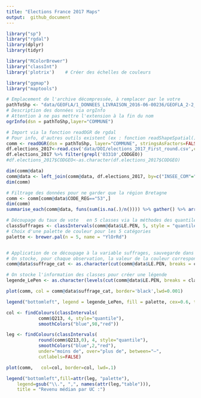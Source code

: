 ```yaml
---
title: "Elections France 2017 Maps"
output:  github_document
---
```


```r
library("sp")
library("rgdal")
library(dplyr)
library(tidyr)

library("RColorBrewer")
library("classInt")
library('plotrix')    # Créer des échelles de couleurs

library("ggmap")
library("maptools")
```

```r
# Emplacement de l'archive décompressée, à remplacer par le votre
pathToShp <- "data/GEOFLA/1_DONNEES_LIVRAISON_2016-06-00236/GEOFLA_2-2_SHP_LAMB93_FR-ED161/COMMUNE/"
# Description des données via orgInfo
# Attention à ne pas mettre l'extension à la fin du nom
ogrInfo(dsn = pathToShp,layer="COMMUNE")
```

```r
# Import via la fonction readOGR de rgdal
# Pour info, d'autres outils existent (ex : fonction readShapeSpatial() du package maptools)
comm <- readOGR(dsn = pathToShp, layer="COMMUNE", stringsAsFactors=FALSE)
df.elections_2017<-read.csv('data/DOI/elections_2017_First_round.csv',colClasses=c(CODGEO='character'))
df.elections_2017 %>% filter(grepl('03310',CODGEO))
#df.elections_2017$CODGEO<-as.character(df.elections_2017$CODGEO)
```


```r
dim(comm@data)
comm@data <- left_join(comm@data, df.elections_2017, by=c("INSEE_COM"="CODGEO"))
dim(comm)
```

```r
# Filtrage des données pour ne garder que la région Bretagne
comm <- comm[comm@data$CODE_REG=="53",]
dim(comm)
summarise_each(comm@data, funs(sum(is.na(.)/n()))) %>% gather() %>% arrange(desc(value))
```


```r
# Découpage du taux de vote   en 5 classes via la méthodes des quantiles : idenfication des bornes (breaks, ou brks)
classSuffrages <- classIntervals(comm@data$LE.PEN, 5, style = "quantile")
# Choix d'une palette de couleur pour les 5 catégories
palette <- brewer.pal(n = 5, name = "YlOrRd")


# Application de ce découpage à la variable suffrages, sauvegarde dans suffrage_cat
# On stocke, pour chaque observation, la valeur de la couleur correspondante
comm@data$suffrage_cat <- as.character(cut(comm@data$LE.PEN, breaks = classSuffrages$brks, labels = palette, include.lowest = TRUE))

# On stocke l'information des classes pour créer une légende 
legende_LePen <- as.character(levels(cut(comm@data$LE.PEN, breaks = classSuffrages$brks, include.lowest = TRUE, right = FALSE)))

```



```r
plot(comm, col = comm@data$suffrage_cat, border='black',lwd=0.001)

legend("bottomleft", legend = legende_LePen, fill = palette, cex=0.6, title = "Vote Le Pen 2017")


```

  

```r

col <- findColours(classIntervals(
            comm$Q213, 4, style="quantile"),
            smoothColors("blue",98,"red"))

leg <- findColours(classIntervals(
            round(comm$Q213,0), 4, style="quantile"),
            smoothColors("blue",2,"red"),
            under="moins de", over="plus de", between="–",
            cutlabels=FALSE)

plot(comm,   col=col, border=col, lwd=.1)

legend("bottomleft",fill=attr(leg, "palette"),
    legend=gsub("\\.", ",", names(attr(leg,"table"))),
    title = "Revenu médian par UC :")

```



